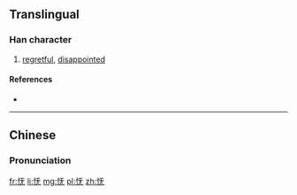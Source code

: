 {{also|憮}}
==Translingual==

===Han character===
{{Han char|rn=61|rad=心|as=04|sn=7|four=|canj=心一大山 (PMKU)|ids=⿰[[忄]][[无]]}}

# [[regretful]], [[disappointed]]

====References====
* {{Han ref|kx=0379.071|hdz=42275.110|uh=6003|ud=24579}}

----

==Chinese==
{{zh-hanzi-box|怃|[[憮]]}}

===Pronunciation===
{{zh-pron
|m=wǔ
|c=mou5
|mc=y
|oc=y
|ma=
|cat=a
}}

[[fr:怃]]
[[li:怃]]
[[mg:怃]]
[[pl:怃]]
[[zh:怃]]